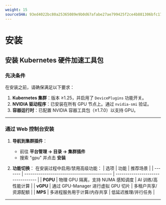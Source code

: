 ```yaml
---
weight: 15
sourceSHA: 93ed4022bc80a25365089e9b0d67afabe27ae799425f2ce4b881306bfc17029d
---
```


# 安装

## 安装 Kubernetes 硬件加速工具包

### 先决条件

在安装之前，请确保满足以下要求：

1. **Kubernetes 集群**：版本 ≥1.25，并启用了 `DevicePlugins` 功能开关。
2. **NVIDIA 驱动程序**：已安装在所有 GPU 节点上。通过 `nvidia-smi` 验证。
3. **容器运行时**：已配置 NVIDIA 容器工具包（≥1.7.0）以支持 GPU。

---

### 通过 Web 控制台安装

1. **导航到集群插件**：
   - 前往 **平台管理 → 目录 → 集群插件**
   - 搜索 "gpu" 并点击 **安装**

2. **功能切换**：
   在安装过程中启用/禁用高级功能：
   | 选项    | 功能                                         | 推荐场景                           |
   | ------- | -------------------------------------------- | ---------------------------------- |
   | **PGPU** | 物理 GPU 隔离，支持 NUMA 感知调度          | AI 训练/高性能计算                 |
   | **vGPU** | 通过 GPU-Manager 进行虚拟 GPU 切片         | 多租户共享/资源配额                 |
   | **MPS**  | 多进程服务用于计算/内存共享                 | 低延迟推理/并行任务                 |

---
